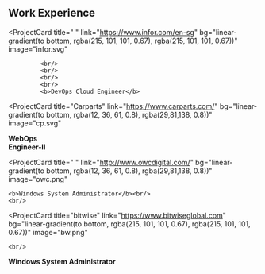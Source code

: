 ## Work Experience

<ProjectCard
  title=" "
  link="https://www.infor.com/en-sg"
  bg="linear-gradient(to bottom, rgba(215, 101, 101, 0.67), rgba(215, 101, 101, 0.67))"
  image="infor.svg"
>
             <br/>
             <br/>
             <br/>
             <br/>
             <b>DevOps Cloud Engineer</b>
</ProjectCard>

<ProjectCard
  title="Carparts"
  link="https://www.carparts.com/"
  bg="linear-gradient(to bottom, rgba(12, 36, 61, 0.8), rgba(29,81,138, 0.8))"
  image="cp.svg"
>
  <b>WebOps<br/>
  Engineer-II</b>
    <br/>
</ProjectCard>

<ProjectCard
  title=" "
  link="http://www.owcdigital.com/"
  bg="linear-gradient(to bottom, rgba(12, 36, 61, 0.8), rgba(29,81,138, 0.8))"
  image="owc.png"
>
    <b>Windows System Administrator</b><br/>
    <br/>
</ProjectCard>

<ProjectCard
  title="bitwise"
  link="https://www.bitwiseglobal.com"
  bg="linear-gradient(to bottom, rgba(215, 101, 101, 0.67), rgba(215, 101, 101, 0.67))"
  image="bw.png"
>
    <br/>
<b>Windows System Administrator</b><br/>
    <br/>
</ProjectCard>
